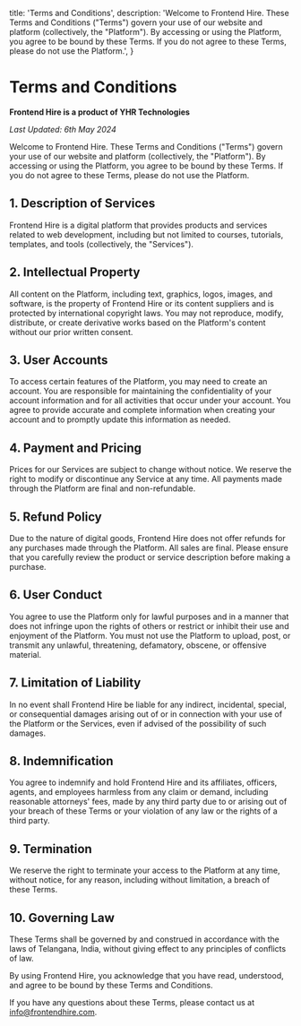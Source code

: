   title: 'Terms and Conditions',
  description: 'Welcome to Frontend Hire. These Terms and Conditions ("Terms") govern your use of our website and platform (collectively, the "Platform"). By accessing or using the Platform, you agree to be bound by these Terms. If you do not agree to these Terms, please do not use the Platform.',
}

# Terms and Conditions

**Frontend Hire is a product of YHR Technologies**

*Last Updated: 6th May 2024*

Welcome to Frontend Hire. These Terms and Conditions ("Terms") govern your use of our website and platform (collectively, the "Platform"). By accessing or using the Platform, you agree to be bound by these Terms. If you do not agree to these Terms, please do not use the Platform.

## 1. Description of Services
Frontend Hire is a digital platform that provides products and services related to web development, including but not limited to courses, tutorials, templates, and tools (collectively, the "Services").

## 2. Intellectual Property
All content on the Platform, including text, graphics, logos, images, and software, is the property of Frontend Hire or its content suppliers and is protected by international copyright laws. You may not reproduce, modify, distribute, or create derivative works based on the Platform's content without our prior written consent.

## 3. User Accounts
To access certain features of the Platform, you may need to create an account. You are responsible for maintaining the confidentiality of your account information and for all activities that occur under your account. You agree to provide accurate and complete information when creating your account and to promptly update this information as needed.

## 4. Payment and Pricing
Prices for our Services are subject to change without notice. We reserve the right to modify or discontinue any Service at any time. All payments made through the Platform are final and non-refundable.

## 5. Refund Policy
Due to the nature of digital goods, Frontend Hire does not offer refunds for any purchases made through the Platform. All sales are final. Please ensure that you carefully review the product or service description before making a purchase.

## 6. User Conduct
You agree to use the Platform only for lawful purposes and in a manner that does not infringe upon the rights of others or restrict or inhibit their use and enjoyment of the Platform. You must not use the Platform to upload, post, or transmit any unlawful, threatening, defamatory, obscene, or offensive material.

## 7. Limitation of Liability
In no event shall Frontend Hire be liable for any indirect, incidental, special, or consequential damages arising out of or in connection with your use of the Platform or the Services, even if advised of the possibility of such damages.

## 8. Indemnification
You agree to indemnify and hold Frontend Hire and its affiliates, officers, agents, and employees harmless from any claim or demand, including reasonable attorneys' fees, made by any third party due to or arising out of your breach of these Terms or your violation of any law or the rights of a third party.

## 9. Termination
We reserve the right to terminate your access to the Platform at any time, without notice, for any reason, including without limitation, a breach of these Terms.

## 10. Governing Law
These Terms shall be governed by and construed in accordance with the laws of Telangana, India, without giving effect to any principles of conflicts of law.

By using Frontend Hire, you acknowledge that you have read, understood, and agree to be bound by these Terms and Conditions.

If you have any questions about these Terms, please contact us at info@frontendhire.com.